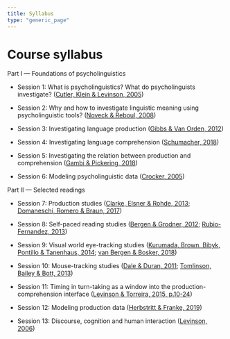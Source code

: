 ```yaml
---
title: Syllabus
type: "generic_page"
---
```


# Course syllabus

Part I --- Foundations of psycholinguistics

- Session 1: What is psycholinguistics? What do psycholinguists investigate? ([Cutler, Klein & Levinson, 2005](https://github.com/vini-macuch-silva/intro-to-psycholinguistics/tree/master/materials/S01-Clarke,Elsner&Rohde(2005).pdf))

- Session 2: Why and how to investigate linguistic meaning using psycholinguistic tools? ([Noveck & Reboul, 2008](https://github.com/vini-macuch-silva/intro-to-psycholinguistics/tree/master/materials/S02-Noveck&Reboul(2008).pdf))

- Session 3: Investigating language production ([Gibbs & Van Orden, 2012](https://github.com/vini-macuch-silva/intro-to-psycholinguistics/tree/master/materials/S03-Gibbs&VanOrden(2012).pdf))

- Session 4: Investigating language comprehension ([Schumacher, 2018](https://github.com/vini-macuch-silva/intro-to-psycholinguistics/tree/master/materials/S04-Schumacher(2018).pdf))

- Session 5: Investigating the relation between production and comprehension ([Gambi & Pickering, 2018](https://github.com/vini-macuch-silva/intro-to-psycholinguistics/tree/master/materials/S05-Gambi&Pickering(2018).pdf))

- Session 6: Modeling psycholinguistic data ([Crocker, 2005](https://github.com/vini-macuch-silva/intro-to-psycholinguistics/tree/master/materials/S06-Crocker(2005).pdf))

Part II --- Selected readings

- Session 7: Production studies ([Clarke, Elsner & Rohde, 2013](https://github.com/vini-macuch-silva/intro-to-psycholinguistics/tree/master/materials/S07-Clarke,Elsner&Rohde(2013).pdf); [Domaneschi, Romero & Braun, 2017](https://github.com/vini-macuch-silva/intro-to-psycholinguistics/tree/master/materials/S07-Domaneschi,Romero&Braun(2017).pdf))

- Session 8: Self-paced reading studies ([Bergen & Grodner, 2012](https://github.com/vini-macuch-silva/intro-to-psycholinguistics/tree/master/materials/S08-Bergen&Grodner(2012).pdf); [Rubio-Fernandez, 2013](https://github.com/vini-macuch-silva/intro-to-psycholinguistics/tree/master/materials/S08-Rubio-Fernandez(2013).pdf))

- Session 9: Visual world eye-tracking studies ([Kurumada, Brown, Bibyk, Pontillo & Tanenhaus, 2014](https://github.com/vini-macuch-silva/intro-to-psycholinguistics/tree/master/materials/S09-Kurumada,Brown,Bibyk,Pontillo&Tanenhaus(2014).pdf); [van Bergen & Bosker, 2018](https://github.com/vini-macuch-silva/intro-to-psycholinguistics/tree/master/materials/S09-vanBergen&Bosker(2018).pdf))

- Session 10: Mouse-tracking studies ([Dale & Duran, 2011](https://github.com/vini-macuch-silva/intro-to-psycholinguistics/tree/master/materials/S10-Dale&Duran(2011).pdf); [Tomlinson, Bailey & Bott, 2013](https://github.com/vini-macuch-silva/intro-to-psycholinguistics/tree/master/materials/S10-Tomlinson,Bailey&Bott(2013).pdf))

- Session 11: Timing in turn-taking as a window into the production-comprehension interface ([Levinson & Torreira, 2015, p.10-24](https://github.com/vini-macuch-silva/intro-to-psycholinguistics/tree/master/materials/S11-Levinson(2015).pdf))

- Session 12: Modeling production data ([Herbstritt & Franke, 2019](https://github.com/vini-macuch-silva/intro-to-psycholinguistics/tree/master/materials/S12-Herbstritt&Franke(2019).pdf))

- Session 13: Discourse, cognition and human interaction ([Levinson, 2006](https://github.com/vini-macuch-silva/intro-to-psycholinguistics/tree/master/materials/S13-Levinson(2006).pdf))


